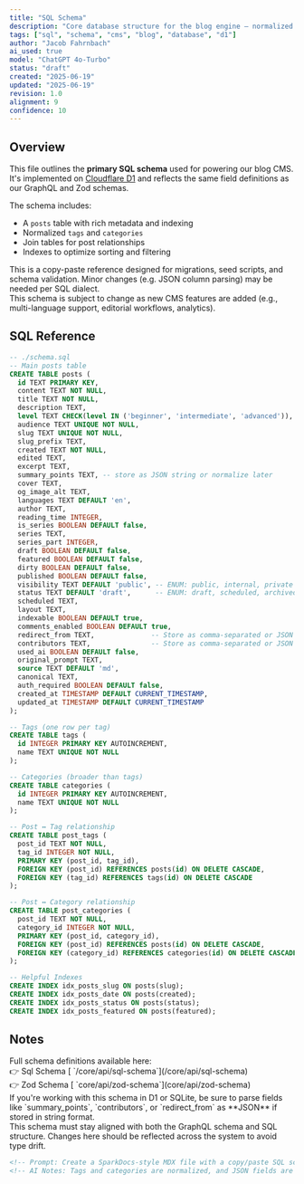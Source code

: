 ```yaml
---
title: "SQL Schema"
description: "Core database structure for the blog engine — normalized and extensible for modern CMS features."
tags: ["sql", "schema", "cms", "blog", "database", "d1"]
author: "Jacob Fahrnbach"
ai_used: true
model: "ChatGPT 4o-Turbo"
status: "draft"
created: "2025-06-19"
updated: "2025-06-19"
revision: 1.0
alignment: 9
confidence: 10
---
```



## Overview

This file outlines the **primary SQL schema** used for powering our blog CMS. It's implemented on [Cloudflare D1](https://developers.cloudflare.com/d1/) and reflects the same field definitions as our GraphQL and Zod schemas.

The schema includes:
- A `posts` table with rich metadata and indexing
- Normalized `tags` and `categories`
- Join tables for post relationships
- Indexes to optimize sorting and filtering

<Aside type="note">
This is a copy-paste reference designed for migrations, seed scripts, and schema validation. Minor changes (e.g. JSON column parsing) may be needed per SQL dialect.
</Aside>

<Aside type="caution">
This schema is subject to change as new CMS features are added (e.g., multi-language support, editorial workflows, analytics).
</Aside>

## SQL Reference

```sql
-- ./schema.sql
-- Main posts table
CREATE TABLE posts (
  id TEXT PRIMARY KEY,
  content TEXT NOT NULL,
  title TEXT NOT NULL,
  description TEXT,
  level TEXT CHECK(level IN ('beginner', 'intermediate', 'advanced')),
  audience TEXT UNIQUE NOT NULL,
  slug TEXT UNIQUE NOT NULL,
  slug_prefix TEXT,
  created TEXT NOT NULL,
  edited TEXT,
  excerpt TEXT,
  summary_points TEXT, -- store as JSON string or normalize later
  cover TEXT,
  og_image_alt TEXT,
  languages TEXT DEFAULT 'en',
  author TEXT,
  reading_time INTEGER,
  is_series BOOLEAN DEFAULT false,
  series TEXT,
  series_part INTEGER,
  draft BOOLEAN DEFAULT false,
  featured BOOLEAN DEFAULT false,
  dirty BOOLEAN DEFAULT false,
  published BOOLEAN DEFAULT false,
  visibility TEXT DEFAULT 'public', -- ENUM: public, internal, private
  status TEXT DEFAULT 'draft',      -- ENUM: draft, scheduled, archived, published
  scheduled TEXT,
  layout TEXT,
  indexable BOOLEAN DEFAULT true,
  comments_enabled BOOLEAN DEFAULT true,
  redirect_from TEXT,              -- Store as comma-separated or JSON string
  contributors TEXT,               -- Store as comma-separated or JSON string
  used_ai BOOLEAN DEFAULT false,
  original_prompt TEXT,
  source TEXT DEFAULT 'md',
  canonical TEXT,
  auth_required BOOLEAN DEFAULT false,
  created_at TIMESTAMP DEFAULT CURRENT_TIMESTAMP,
  updated_at TIMESTAMP DEFAULT CURRENT_TIMESTAMP
);

-- Tags (one row per tag)
CREATE TABLE tags (
  id INTEGER PRIMARY KEY AUTOINCREMENT,
  name TEXT UNIQUE NOT NULL
);

-- Categories (broader than tags)
CREATE TABLE categories (
  id INTEGER PRIMARY KEY AUTOINCREMENT,
  name TEXT UNIQUE NOT NULL
);

-- Post ↔ Tag relationship
CREATE TABLE post_tags (
  post_id TEXT NOT NULL,
  tag_id INTEGER NOT NULL,
  PRIMARY KEY (post_id, tag_id),
  FOREIGN KEY (post_id) REFERENCES posts(id) ON DELETE CASCADE,
  FOREIGN KEY (tag_id) REFERENCES tags(id) ON DELETE CASCADE
);

-- Post ↔ Category relationship
CREATE TABLE post_categories (
  post_id TEXT NOT NULL,
  category_id INTEGER NOT NULL,
  PRIMARY KEY (post_id, category_id),
  FOREIGN KEY (post_id) REFERENCES posts(id) ON DELETE CASCADE,
  FOREIGN KEY (category_id) REFERENCES categories(id) ON DELETE CASCADE
);

-- Helpful Indexes
CREATE INDEX idx_posts_slug ON posts(slug);
CREATE INDEX idx_posts_date ON posts(created);
CREATE INDEX idx_posts_status ON posts(status);
CREATE INDEX idx_posts_featured ON posts(featured);
```

## Notes


<Aside>
Full schema definitions available here:<br />
	👉 Sql Schema [ `/core/api/sql-schema`](/core/api/sql-schema)<br />
	👉 Zod Schema [ `core/api/zod-schema`](core/api/zod-schema)
</Aside>

<Aside type="tip">
If you're working with this schema in D1 or SQLite, be sure to parse fields like `summary_points`, `contributors`, or `redirect_from` as **JSON** if stored in string format.
</Aside>

<Aside type="caution">
This schema must stay aligned with both the GraphQL schema and SQL structure. Changes here should be reflected across the system to avoid type drift.
</Aside>

```md
<!-- Prompt: Create a SparkDocs-style MDX file with a copy/paste SQL schema and inline documentation -->
<!-- AI Notes: Tags and categories are normalized, and JSON fields are noted. Compatible with D1/SQLite. -->
```
